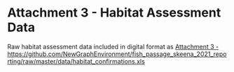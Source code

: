 

# **Attachment 3 - Habitat Assessment Data** {-}

Raw habitat assessment data included in digital format as [Attachment 3 - https://github.com/NewGraphEnvironment/fish_passage_skeena_2021_reporting/raw/master/data/habitat_confirmations.xls](https://github.com/NewGraphEnvironment/fish_passage_skeena_2021_reporting/raw/master/data/habitat_confirmations.xls)


